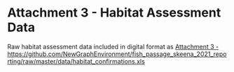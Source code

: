 

# **Attachment 3 - Habitat Assessment Data** {-}

Raw habitat assessment data included in digital format as [Attachment 3 - https://github.com/NewGraphEnvironment/fish_passage_skeena_2021_reporting/raw/master/data/habitat_confirmations.xls](https://github.com/NewGraphEnvironment/fish_passage_skeena_2021_reporting/raw/master/data/habitat_confirmations.xls)


